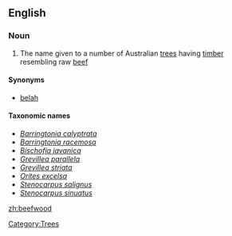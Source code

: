 {{wikipedia}}
==English==
===Noun===
{{en-noun}}
# The name given to a number of Australian [[tree]]s having [[timber]] resembling raw [[beef]]

====Synonyms====
*[[belah]]

====Taxonomic names====
* ''[[Barringtonia calyptrata]]''
* ''[[Barringtonia racemosa]]''
* ''[[Bischofia javanica]]''
* ''[[Grevillea parallela]]''
* ''[[Grevillea striata]]''
* ''[[Orites excelsa]]''
* ''[[Stenocarpus salignus]]''
* ''[[Stenocarpus sinuatus]]''

[[Category:Trees]]

[[zh:beefwood]]
